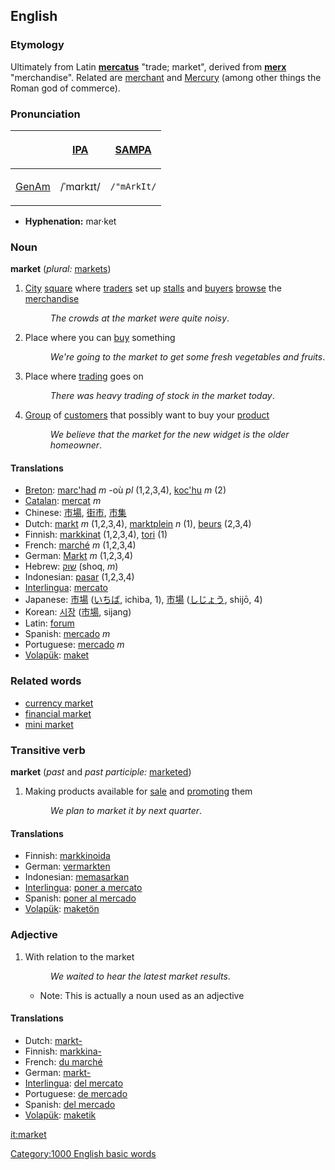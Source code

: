==English==
===Etymology===
Ultimately from Latin '''[[mercatus]]''' "trade; market", derived from '''[[merx]]''' "merchandise".  Related are [[merchant]] and [[Mercury]] (among other things the Roman god of commerce).

===Pronunciation===
{| border=1 cellpadding=5
! !! [[w:International Phonetic Alphabet|IPA]] !! [[w:SAMPA|SAMPA]]
|-
! [[GenAm]]
| /ˈmɑrkɪt/ || <tt>/"mArkIt/</tt>
|}

*'''Hyphenation:''' mar·ket

=== Noun ===
'''market''' (''plural:'' [[markets]])
#[[City]] [[square]] where [[trader]]s set up [[stall]]s and [[buyer]]s [[browse]] the [[merchandise]]
#:''The crowds at the market were quite noisy''.
#Place where you can [[buy]] something
#:''We're going to the market to get some fresh vegetables and fruits''.
#Place where [[trading]] goes on
#:''There was heavy trading of stock in the market today''.
#[[Group]] of [[customer]]s that possibly want to buy your [[product]]
#:''We believe that the market for the new widget is the older homeowner''.

==== Translations ====
*[[Breton]]: [[marc'had]] ''m'' -où ''pl'' (1,2,3,4), [[koc'hu]] ''m'' (2)
*[[Catalan]]: [[mercat]] ''m''
*Chinese: [[市場]], [[街市]], [[市集]]
*Dutch: [[markt]] ''m'' (1,2,3,4), [[marktplein]] ''n'' (1), [[beurs]] (2,3,4)
*Finnish: [[markkinat]] (1,2,3,4), [[tori]] (1)
*French: [[marché]] ''m'' (1,2,3,4)
*German: [[Markt]] ''m'' (1,2,3,4)
*Hebrew: [[שוק]] (shoq, ''m'')
*Indonesian: [[pasar]] (1,2,3,4)
*[[Interlingua]]: [[mercato]]
*Japanese: [[市場]] ([[いちば]], ichiba, 1), [[市場]] ([[しじょう]], shijō, 4)
*Korean: [[시장]] ([[市場]], sijang)
*Latin: [[forum]]
*Spanish: [[mercado]] ''m''
*Portuguese: [[mercado]] ''m''
*[[Volapük]]: [[maket]]

=== Related words ===

*[[currency market]]
*[[financial market]]
*[[mini market]]

=== Transitive verb ===
'''market''' (''past'' and ''past participle:'' [[marketed]])
#Making products available for [[sale]] and [[promoting]] them
#:''We plan to market it by next quarter''.

==== Translations ====
*Finnish: [[markkinoida]]
*German: [[vermarkten]]
*Indonesian: [[pasar|memasarkan]]
*[[Interlingua]]: [[poner a mercato]]
*Spanish: [[poner al mercado]]
*[[Volapük]]: [[maketön]]

=== Adjective ===

#With relation to the market
#:''We waited to hear the latest market results''.
#*Note: This is actually a noun used as an adjective

==== Translations ====
*Dutch: [[markt-]]
*Finnish: [[markkina-]]
*French: [[du marché]]
*German: [[markt-]]
*[[Interlingua]]: [[del mercato]]
*Portuguese: [[de mercado]]
*Spanish: [[del mercado]]
*[[Volapük]]: [[maketik]]

[[it:market]]
[[Category:1000 English basic words]]